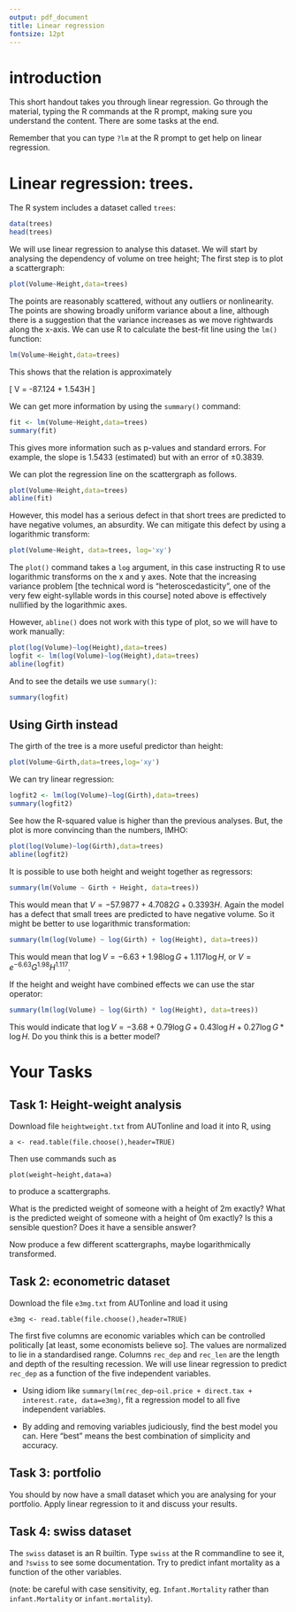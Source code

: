 ```yaml
---
output: pdf_document
title: Linear regression
fontsize: 12pt
---
```



# introduction

This short handout takes you through linear regression.  Go through
the material, typing the R commands at the R prompt, making sure you
understand the content.  There are some tasks at the end.
       
Remember that you can type `?lm` at the R prompt to get help
on linear regression.

# Linear regression: trees.

The R system includes a dataset called `trees`:

```r
data(trees)
head(trees)
```

We will use linear regression to analyse this dataset.  We will start
by analysing the dependency of volume on tree height; The first step
is to plot a scattergraph:


```r
plot(Volume~Height,data=trees)
```

The points are reasonably scattered, without any outliers or
nonlinearity.  The points are showing broadly uniform variance about a
line, although there is a suggestion that the variance increases as we
move rightwards along the x-axis.  We can use R to calculate the
best-fit line using the `lm()` function:


```r
lm(Volume~Height,data=trees)
```

This shows that the relation is approximately

\[
V =  -87.124    +    1.543H
\]

We can get more information by using the `summary()` command:


```r
fit <- lm(Volume~Height,data=trees)
summary(fit)
```

This gives more information such as p-values and standard errors. For
example, the slope is 1.5433 (estimated) but with an error of $\pm
0.3839$.


We can plot the regression line on the scattergraph as follows.

```r
plot(Volume~Height,data=trees)
abline(fit)
```

However, this model has a serious defect in that short trees are
predicted to have negative volumes, an absurdity.  We can mitigate
this defect by using a logarithmic transform:


```r
plot(Volume~Height, data=trees, log='xy')
```

The `plot()` command takes a `log` argument, in this case instructing
R to use logarithmic transforms on the x and y axes.  Note that the
increasing variance problem [the technical word is
"heteroscedasticity", one of the very few eight-syllable words in this
course] noted above is effectively nullified by the logarithmic axes.

However, `abline()` does not work with this type of plot, so we will
have to work manually:


```r
plot(log(Volume)~log(Height),data=trees)
logfit <- lm(log(Volume)~log(Height),data=trees)
abline(logfit)
```

And to see the details we use `summary()`:

```r
summary(logfit)
```


## Using Girth instead

The girth of the tree is a more useful predictor than height:

```r
plot(Volume~Girth,data=trees,log='xy')
```

We can try linear regression:


```r
logfit2 <- lm(log(Volume)~log(Girth),data=trees)
summary(logfit2)
```

See how the R-squared value is higher than the previous analyses.
But, the plot is more convincing than the numbers, IMHO:

```r
plot(log(Volume)~log(Girth),data=trees)
abline(logfit2)
```


It is possible to use both height and weight together as regressors:

```r
summary(lm(Volume ~ Girth + Height, data=trees))
```

This would mean that $V = -57.9877 + 4.7082G + 0.3393H$.  Again the
model has a defect that small trees are predicted to have negative
volume.  So it might be better to use logarithmic transformation:

```r
summary(lm(log(Volume) ~ log(Girth) + log(Height), data=trees))
```

This would mean that $\log V = -6.63 + 1.98\log G + 1.117\log H$,
or $V = e^{-6.63}G^{1.98}H^{1.117}$.

If the height and weight have combined effects we can use the star
operator:


```r
summary(lm(log(Volume) ~ log(Girth) * log(Height), data=trees))
```

This would indicate that $\log V = -3.68 + 0.79\log G + 0.43\log H +
0.27\log G*\log H$.  Do you think this is a better model?



# Your Tasks

## Task 1:  Height-weight analysis

Download file `heightweight.txt` from AUTonline and load it into R, using

`a <- read.table(file.choose(),header=TRUE)`

Then use commands such as 

`plot(weight~height,data=a)`

to produce a scattergraphs.  

What is the predicted weight of someone with a height of 2m exactly?
What is the predicted weight of someone with a height of 0m exactly?
Is this a sensible question?  Does it have a sensible answer?


Now produce a few different scattergraphs, maybe logarithmically
transformed.


## Task 2: econometric dataset

Download the file `e3mg.txt` from AUTonline and load it using


`e3mg <- read.table(file.choose(),header=TRUE)`

The first five columns are economic variables which can be controlled
politically [at least, some economists believe so].  The values are
normalized to lie in a standardised range.  Columns `rec_dep` and
`rec_len` are the length and depth of the resulting recession.  We
will use linear regression to predict `rec_dep` as a function of the
five independent variables.

* Using idiom like `summary(lm(rec_dep~oil.price + direct.tax +
  interest.rate, data=e3mg)`, fit a regression model to all five
  independent variables.

* By adding and removing variables judiciously, find the best model
  you can.  Here "best" means the best combination of simplicity and
  accuracy.


## Task 3: portfolio

You should by now have a small dataset which you are analysing for
your portfolio.  Apply linear regression to it and discuss your
results.

## Task 4: swiss dataset

The `swiss` dataset is an R builtin.  Type `swiss` at the R
commandline to see it, and `?swiss` to see some documentation.  Try to
predict infant mortality as a function of the other variables.

(note: be careful with case sensitivity, eg. `Infant.Mortality` rather
than `infant.Mortality` or `infant.mortality`).
